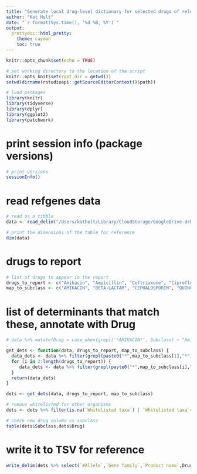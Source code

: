 ```yaml
---
title: "Generate local drug-level dictionary for selected drugs of relevance to Klebsiella pneumoniae report"
author: "Kat Holt"
date: "`r format(Sys.time(), '%d %B, %Y')`"
output: 
  prettydoc::html_pretty:
    theme: cayman
    toc: true
---
```


```r
knitr::opts_chunk$set(echo = TRUE)

# set working directory to the location of the script
knitr::opts_knit$set(root.dir = getwd())
setwd(dirname(rstudioapi::getSourceEditorContext()$path))

# load packages
library(knitr)
library(tidyverse)
library(dplyr)
library(ggplot2)
library(patchwork)
```

# print session info (package versions)
```r

# print versions
sessionInfo()

```

# read refgenes data
``` r
# read as a tibble
data <- read_delim("/Users/katholt/Library/CloudStorage/GoogleDrive-drkatholt@gmail.com/My\ Drive/AMRnet/Databases/refgenes/refgenes_270224.tsv", delim="\t")

# print the dimensions of the table for reference
dim(data)
```

# drugs to report
``` r
# list of drugs to appear in the report
drugs_to_report <- c("Amikacin", "Ampicillin", "Ceftriaxone", "Ciprofloxacin", "Fosfomycin", "Gentamicin", "Meropenem", "Trimethoprim")
map_to_subclass <- c("AMIKACIN", "BETA-LACTAM", "CEPHALOSPORIN", "QUINOLONE", "FOSFOMYCIN", "GENTAMICIN", "CARBAPENEM", "TRIMETHOPRIM")
```

# list of determinants that match these, annotate with Drug
```r
# data %>% mutate(Drug = case_when(grepl('*AMIKACIN*', Subclass) ~ "Amikacin")) %>%

get_dets <- function(data, drugs_to_report, map_to_subclass) {
  data_dets <- data %>% filter(grepl(paste0("*",map_to_subclass[1],"*"), Subclass)) %>% mutate(Drug=drugs_to_report[1])
  for (i in 2:length(drugs_to_report)) {
     data_dets <- data %>% filter(grepl(paste0("*",map_to_subclass[i],"*"), Subclass)) %>% mutate(Drug=drugs_to_report[i]) %>% bind_rows(data_dets)
  }
  return(data_dets)
}

dets <- get_dets(data, drugs_to_report, map_to_subclass)

# remove whitelisted for other organisms
dets <- dets %>% filter(is.na(`Whitelisted taxa`) | `Whitelisted taxa`=="Klebsiella_pneumoniae")

# check new drug column vs subclass
table(dets$Subclass,dets$Drug)

```

# write it to TSV for reference
```r

write_delim(dets %>% select(`#Allele`,`Gene family`,`Product name`,Drug,Class,Subclass,`Pubmed reference`,`RefSeq protein`), file="Kleb_local_dict.tsv", delim="\t")

```
